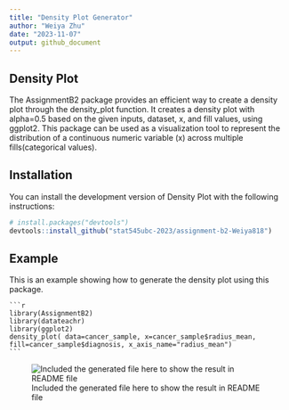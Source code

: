 ```yaml
---
title: "Density Plot Generator"
author: "Weiya Zhu"
date: "2023-11-07"
output: github_document
---
```


## Density Plot

The AssignmentB2 package provides an efficient way to create a density plot through the density_plot function. It creates a density plot with alpha=0.5 based on the given inputs, dataset, x, and fill values, using ggplot2. This package can be used as a visualization tool to represent the distribution of a continuous numeric variable (x) across multiple fills(categorical values).

## Installation

You can install the development version of Density Plot with the following instructions:

```r
# install.packages("devtools")
devtools::install_github("stat545ubc-2023/assignment-b2-Weiya818")
```

## Example

This is an example showing how to generate the density plot using this package.

    ```r
    library(AssignmentB2)
    library(datateachr)
    library(ggplot2)
    density_plot( data=cancer_sample, x=cancer_sample$radius_mean, fill=cancer_sample$diagnosis, x_axis_name="radius_mean")
    ```
![Included the generated file here to show the result in README file](README_files/figure-gfm/unnamed-chunk-2-1.png)

